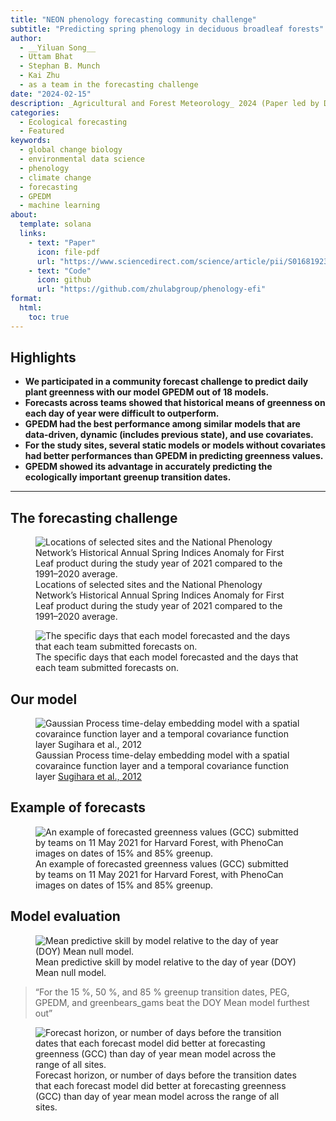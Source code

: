 ```yaml
---
title: "NEON phenology forecasting community challenge"
subtitle: "Predicting spring phenology in deciduous broadleaf forests"
author:
  - __Yiluan Song__
  - Uttam Bhat
  - Stephan B. Munch
  - Kai Zhu
  - as a team in the forecasting challenge
date: "2024-02-15"
description: _Agricultural and Forest Meteorology_ 2024 (Paper led by Dr. Kathryn I. Wheeler)
categories:
  - Ecological forecasting
  - Featured
keywords:
  - global change biology
  - environmental data science
  - phenology
  - climate change
  - forecasting
  - GPEDM
  - machine learning
about:
  template: solana
  links:
    - text: "Paper"
      icon: file-pdf
      url: "https://www.sciencedirect.com/science/article/pii/S0168192323005002?via%3Dihub"
    - text: "Code"
      icon: github
      url: "https://github.com/zhulabgroup/phenology-efi"
format:
  html:
    toc: true
---
```

  
## Highlights

- **We participated in a community forecast challenge to predict daily plant greenness with our model GPEDM out of 18 models.**
- **Forecasts across teams showed that historical means of greenness on each day of year were difficult to outperform.**
- **GPEDM had the best performance among similar models that are data-driven, dynamic (includes previous state), and use covariates.**
- **For the study sites, several static models or models without covariates had better performances than GPEDM in predicting greenness values.**
- **GPEDM showed its advantage in accurately predicting the ecologically important greenup transition dates.**

---

## The forecasting challenge

![Locations of selected sites and the National Phenology Network's Historical Annual Spring Indices Anomaly for First Leaf product during the study year of 2021 compared to the 1991–2020 average.](1.jpg)

![The specific days that each model forecasted and the days that each team submitted forecasts on.](2.jpg)

## Our model

![Gaussian Process time-delay embedding model with a spatial covaraince function layer and a temporal covariance function layer [Sugihara et al., 2012](https://www.science.org/doi/10.1126/science.1227079)](3.png)

## Example of forecasts

![ An example of forecasted greenness values (GCC) submitted by teams on 11 May 2021 for Harvard Forest, with PhenoCan images on dates of 15% and 85% greenup.](4.jpg)

## Model evaluation

![ Mean predictive skill by model relative to the day of year (DOY) Mean null model.](5.jpg)

> "For the 15 %, 50 %, and 85 % greenup transition dates, PEG, GPEDM, and greenbears_gams beat the DOY Mean model furthest out"

![Forecast horizon, or number of days before the transition dates that each forecast model did better at forecasting greenness (GCC) than day of year mean model across the range of all sites.](6.jpg)
